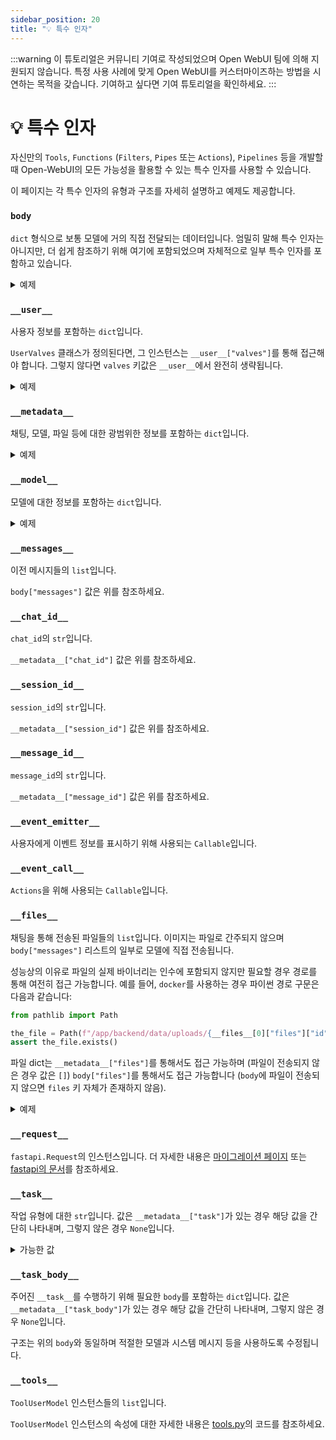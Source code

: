 ```yaml
---
sidebar_position: 20
title: "💡 특수 인자"
---
```


:::warning
이 튜토리얼은 커뮤니티 기여로 작성되었으며 Open WebUI 팀에 의해 지원되지 않습니다. 특정 사용 사례에 맞게 Open WebUI를 커스터마이즈하는 방법을 시연하는 목적을 갖습니다. 기여하고 싶다면 기여 튜토리얼을 확인하세요.
:::

# 💡 특수 인자

자신만의 `Tools`, `Functions` (`Filters`, `Pipes` 또는 `Actions`), `Pipelines` 등을 개발할 때 Open-WebUI의 모든 가능성을 활용할 수 있는 특수 인자를 사용할 수 있습니다.

이 페이지는 각 특수 인자의 유형과 구조를 자세히 설명하고 예제도 제공합니다.

### `body`

`dict` 형식으로 보통 모델에 거의 직접 전달되는 데이터입니다. 엄밀히 말해 특수 인자는 아니지만, 더 쉽게 참조하기 위해 여기에 포함되었으며 자체적으로 일부 특수 인자를 포함하고 있습니다.

<details>
<summary>예제</summary>

```json

{
  "stream": true,
  "model": "my-cool-model",
  # 소문자 문자열, 하이픈으로 구분된 단어: 이것이 모델의 ID 입니다
  "messages": [
    {
      "role": "user",
      "content": [
        {
          "type": "text",
          "text": "이 사진에 무엇이 있나요?"
        },
        {
          "type": "image_url",
          "image_url": {
            "url": "data:image/png;base64,iVBORw0KGgoAAAANSUhEUgAAAdYAAAGcCAYAAABk2YF[REDACTED]"
            # 이미지는 base64로 인코딩된 데이터로 전달됩니다
          }
        }
      ]
    },
    {
      "role": "assistant",
      "content": "이미지는 [REDACTED]처럼 보입니다"
    },
  ],
  "features": {
    "image_generation": false,
    "code_interpreter": false,
    "web_search": false
  },
  "stream_options": {
    "include_usage": true
  },
  "metadata": "[__metadata__와 정확히 동일한 dict]",
  "files": "[__files__와 정확히 동일한 목록]"
}


```

</details>

### `__user__`

사용자 정보를 포함하는 `dict`입니다.

`UserValves` 클래스가 정의된다면, 그 인스턴스는 `__user__["valves"]`를 통해 접근해야 합니다. 그렇지 않다면 `valves` 키값은 `__user__`에서 완전히 생략됩니다.

<details>
<summary>예제</summary>

```json
{
  "id": "xxxxxxxx-xxxx-xxxx-xxxx-xxxxxxxxxxxx",
  "email": "cheesy_dude@openwebui.com",
  "name": "Patrick",
  "role": "user",
  # 역할은 `user` 또는 `admin`일 수 있습니다
  "valves": "[UserValve 인스턴스]"
}
```

</details>

### `__metadata__`

채팅, 모델, 파일 등에 대한 광범위한 정보를 포함하는 `dict`입니다.

<details>
<summary>예제</summary>

```json
{
  "user_id": "xxxxxxxx-xxxx-xxxx-xxxx-xxxxxxxxxxxx",
  "chat_id": "xxxxxxxx-xxxx-xxxx-xxxx-xxxxxxxxxxxx",
  "message_id": "xxxxxxxx-xxxx-xxxx-xxxx-xxxxxxxxxxxx",
  "session_id": "xxxxxxxxxxxxxxxxxxxx",
  "tool_ids": null,
  # tool_ids는 문자열의 목록입니다.
  "tool_servers": [],
  "files": "[body['files']와 동일]",
  # 파일이 지정되지 않은 경우 __metadata__에 파일 키가 존재하며 값은 [] 입니다
  "features": {
    "image_generation": false,
    "code_interpreter": false,
    "web_search": false
  },
  "variables": {
    "{{USER_NAME}}": "cheesy_username",
    "{{USER_LOCATION}}": "Unknown",
    "{{CURRENT_DATETIME}}": "2025-02-02 XX:XX:XX",
    "{{CURRENT_DATE}}": "2025-02-02",
    "{{CURRENT_TIME}}": "XX:XX:XX",
    "{{CURRENT_WEEKDAY}}": "Monday",
    "{{CURRENT_TIMEZONE}}": "Europe/Berlin",
    "{{USER_LANGUAGE}}": "en-US"
  },
  "model": "[__model__와 동일한 dict]",
  "direct": false,
  "function_calling": "native",
  "type": "user_response",
  "interface": "open-webui"
}

```

</details>

### `__model__`

모델에 대한 정보를 포함하는 `dict`입니다.

<details>
<summary>예제</summary>

```json
{
  "id": "my-cool-model",
  "name": "My Cool Model",
  "object": "model",
  "created": 1746000000,
  "owned_by": "openai",
  # openai 또는 ollama 중 하나
  "info": {
      "id": "my-cool-model",
      "user_id": "xxxxxxxx-xxxx-xxxx-xxxx-xxxxxxxxxxxx",
      "base_model_id": "gpt-4o",
      # 모델 엔드포인트가 제공하는 실제 모델 이름
      "name": "My Cool Model",
      "params": {
      "system": "당신은 나의 최고의 비서입니다. 당신은 [REDACTED]라고 답변합니다",
      "function_calling": "native"
      # 사용자 정의 옵션은 여기 나타납니다, 예를 들어 "Top K"
      },
      "meta": {
      "profile_image_url": "/static/favicon.png",
      "description": "my-cool-model에 대한 설명",
      "capabilities": {
          "vision": true,
          "usage": true,
          "citations": true
      },
      "position": 17,
      "tags": [
          {
          "name": "for_friends"
          },
          {
          "name": "vision_enabled"
          }
      ],
      "suggestion_prompts": null
      },
      "access_control": {
      "read": {
          "group_ids": [],
          "user_ids": []
      },
      "write": {
          "group_ids": [],
          "user_ids": []
      }
      },
      "is_active": true,
      "updated_at": 1740000000,
      "created_at": 1740000000
  },
  "preset": true,
  "actions": [],
  "tags": [
      {
          "name": "for_friends"
      },
      {
          "name": "vision_enabled"
      }
  ]
}

```

</details>

### `__messages__`

이전 메시지들의 `list`입니다.

`body["messages"]` 값은 위를 참조하세요.


### `__chat_id__`

`chat_id`의 `str`입니다.

`__metadata__["chat_id"]` 값은 위를 참조하세요.

### `__session_id__`

`session_id`의 `str`입니다.

`__metadata__["session_id"]` 값은 위를 참조하세요.

### `__message_id__`

`message_id`의 `str`입니다.

`__metadata__["message_id"]` 값은 위를 참조하세요.

### `__event_emitter__`

사용자에게 이벤트 정보를 표시하기 위해 사용되는 `Callable`입니다.

### `__event_call__`

`Actions`을 위해 사용되는 `Callable`입니다.

### `__files__`

채팅을 통해 전송된 파일들의 `list`입니다. 이미지는 파일로 간주되지 않으며 `body["messages"]` 리스트의 일부로 모델에 직접 전송됩니다.

성능상의 이유로 파일의 실제 바이너리는 인수에 포함되지 않지만 필요할 경우 경로를 통해 여전히 접근 가능합니다. 예를 들어, `docker`를 사용하는 경우 파이썬 경로 구문은 다음과 같습니다:

```python
from pathlib import Path

the_file = Path(f"/app/backend/data/uploads/{__files__[0]["files"]["id"]}_{__files__[0]["files"]["filename"]}")
assert the_file.exists()
```

파일 dict는 `__metadata__["files"]`를 통해서도 접근 가능하며 (파일이 전송되지 않은 경우 값은 `[]`) `body["files"]`를 통해서도 접근 가능합니다 (`body`에 파일이 전송되지 않으면 `files` 키 자체가 존재하지 않음).

<details>
<summary>예제</summary>

```json

[
  {
    "type": "file",
    "file": {
      "id": "xxxxxxxx-xxxx-xxxx-xxxx-xxxxxxxxxxxx",
      "filename": "Napoleon - Wikipedia.pdf",
      "user_id": "xxxxxxxx-xxxx-xxxx-xxxx-xxxxxxxxxxxx",
      "hash": "xxxxxxxxxxxxxxxxxxxxxxxxxxxxxxxxxxxxxxxxxxxxxxxxxxxxxxxxxxxxxxxx",
      "data": {
        "content": "Napoleon - Wikipedia\n\n\nNapoleon I\n\nThe Emperor Napoleon in His Study at the\nTuileries, 1812\n\nEmperor of the French\n\n1st reign 18 May 1804 – 6 April 1814\n\nSuccessor Louis XVIII[a]\n\n2nd reign 20 March 1815 – 22 June 1815\n\nSuccessor Louis XVIII[a]\n\nFirst Consul of the French Republic\n\nIn office\n13 December 1799 – 18 May 1804\n\nBorn Napoleone Buonaparte\n15 August 1769\nAjaccio, Corsica, Kingdom of\nFrance\n\nDied 5 May 1821 (aged 51)\nLongwood, Saint Helena\n\nBurial 15 December 1840\nLes Invalides, Paris\n\nNapoleon\nNapoleon Bonaparte[b] (born Napoleone\nBuonaparte;[1][c] 15 August 1769 – 5 May 1821), later\nknown [REDACTED]",
        # 콘텐츠 값은 문서 분석기의 출력물이며, 위 예시는 Tika를 문서 분석기로 사용한 경우입니다
      },
      "meta": {
        "name": "Napoleon - Wikipedia.pdf",
        "content_type": "application/pdf",
        "size": 10486578,
        # 바이트 단위, 여기서는 약 10Mb
        "data": {},
        "collection_name": "file-96xxxxxx-xxxx-xxxx-xxxx-xxxxxxxxxxxx"
        # 항상 'file'로 시작됨
      },
      "created_at": 1740000000,
      "updated_at": 1740000000
    },
    "id": "xxxxxxxx-xxxx-xxxx-xxxx-xxxxxxxxxxxx",
    "url": "/api/v1/files/xxxxxxxx-xxxx-xxxx-xxxx-xxxxxxxxxxxx",
    "name": "Napoleon - Wikipedia.pdf",
    "collection_name": "file-96xxxxxx-xxxx-xxxx-xxxx-xxxxxxxxxxxx"
    "status": "uploaded",
    "size": 10486578,
    "error": "",
    "itemId": "xxxxxxxx-xxxx-xxxx-xxxx-xxxxxxxxxxxx"
    # itemId는 file["id"]와 동일하지 않음
  }
]


```

</details>

### `__request__`

`fastapi.Request`의 인스턴스입니다. 더 자세한 내용은 [마이그레이션 페이지](../../features/plugin/migration/index.mdx) 또는 [fastapi의 문서](https://fastapi.tiangolo.com/reference/request/)를 참조하세요.

### `__task__`

작업 유형에 대한 `str`입니다. 값은 `__metadata__["task"]`가 있는 경우 해당 값을 간단히 나타내며, 그렇지 않은 경우 `None`입니다.

<details>
<summary>가능한 값</summary>

```json

[
    "title_generation",
    "tags_generation",
    "emoji_generation",
    "query_generation",
    "image_prompt_generation",
    "autocomplete_generation",
    "function_calling",
    "moa_response_generation"
]
```

</details>

### `__task_body__`

주어진 `__task__`를 수행하기 위해 필요한 `body`를 포함하는 `dict`입니다. 값은 `__metadata__["task_body"]`가 있는 경우 해당 값을 간단히 나타내며, 그렇지 않은 경우 `None`입니다.

구조는 위의 `body`와 동일하며 적절한 모델과 시스템 메시지 등을 사용하도록 수정됩니다.


### `__tools__`

`ToolUserModel` 인스턴스들의 `list`입니다.

`ToolUserModel` 인스턴스의 속성에 대한 자세한 내용은 [tools.py](https://github.com/open-webui/open-webui/blob/main/backend/open_webui/models/tools.py)의 코드를 참조하세요.

